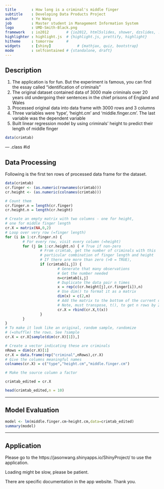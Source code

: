 ```yaml
---
title       : How long is a criminal's middle finger
subtitle    : Developing Data Products Project
author      : Ye Wang
job         : Master student in Management Information System
logo        : UMD-Smith-Black.png
framework   : io2012        # {io2012, html5slides, shower, dzslides, ...}
highlighter : highlight.js  # {highlight.js, prettify, highlight}
hitheme     : tomorrow      # 
widgets     : [shiny]            # {mathjax, quiz, bootstrap}
mode        : selfcontained # {standalone, draft}
---
```


## Description

1. The application is for fun. But the experiment is famous, you can find the essay called "identification of criminals"
2. The original dataset contained data of 3000 male criminals over 20 years old undergoing their sentences in the chief prisons of England and Wales
3. Processed original data into data frame with 3000 rows and 3 columns
4. Three variables were 'type', 'height.cm' and 'middle.finger.cm'. The last variable was the dependent variable 
5. Built linear regression model by using criminals' height to predict their length of middle finger

```r
data(crimtab)
```

--- .class #id 

## Data Processing

Following is the first ten rows of processed data frame for the dataset. 

```r
data(crimtab)
cr.finger <- (as.numeric(rownames(crimtab)))
cr.height <- (as.numeric(colnames(crimtab)))

# Count them
cr.finger.n = length(cr.finger)
cr.height.n = length(cr.height)

# Create an empty matrix with two columns - one for height,
# one for middle finger length
cr.X = matrix(NA,0,2)
# Loop over very row (=finger length)
for (i in 1:cr.finger.n) {
        # For every row, visit every column (=height)
        for (j in 1:cr.height.n) { # True if non-zero
                # From crimtab, get the number of criminals with this
                # particular combination of finger length and height
                # If there are more than zero (>0 = TRUE), 
                if (crimtab[i,j]) {
                        # Generate that many observations
                        # Get the number needed
                        n=crimtab[i,j]
                        # Duplicate the data pair n times
                        x = rep(c(cr.height[j],cr.finger[i]),n)
                        # Use dim() to format it as a matrix
                        dim(x) = c(2,n)
                        # Add the matrix to the bottom of the current data mx.
                        # Note, must transpose, t(), to get n rows by 2 columns.
                        cr.X = rbind(cr.X,t(x))
                }
        }
}
# To make it look like an original, random sample, randomize
# (=shuffle) the rows. See ?sample
cr.X = cr.X[sample(dim(cr.X)[1]),]

# Create a vector indicating these are criminals
nRows = dim(cr.X)[1]
cr.X = data.frame(rep("criminal",nRows),cr.X)
# Give the columns meaningful names
colnames(cr.X) = c("type","height.cm","middle.finger.cm")

# Make the source column a factor

crimtab_edited = cr.X

head(crimtab_edited,n = 10)
```

---

## Model Evaluation

```r
model <- lm(middle.finger.cm~height.cm,data=crimtab_edited)
summary(model)
```


---

## Application

Please go to the https://jasonwang.shinyapps.io/ShinyProject/ to use the application. 

Loading might be slow, please be patient.

There are specific documentation in the app website. Thank you.



